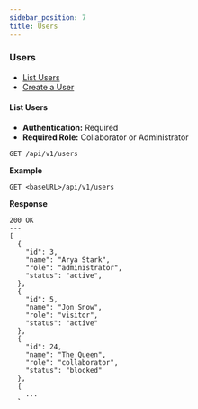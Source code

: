 ```yaml
---
sidebar_position: 7
title: Users
---
```


<h3 id="users">Users</h3>

- <a href="#list-users">List Users</a>
- <a href="#create-user">Create a User</a>

<h4 id="list-users">List Users</h4>

- **Authentication:** Required
- **Required Role:** Collaborator or Administrator

```
GET /api/v1/users
```

**Example**

```
GET <baseURL>/api/v1/users
```

**Response**

```
200 OK
---
[
  {
    "id": 3,
    "name": "Arya Stark",
    "role": "administrator",
    "status": "active",
  },
  {
    "id": 5,
    "name": "Jon Snow",
    "role": "visitor",
    "status": "active"
  },
  {
    "id": 24,
    "name": "The Queen",
    "role": "collaborator",
    "status": "blocked"
  },
  {
    ...
  }
]
```

<h4 id="create-user">Create a User</h4>

- **Authentication:** Required
- **Required Role:** Administrator

```
POST /api/v1/users
```

The Create User API will only create a new user if it cannot find an existing user with given email or reference ID. If the user already exists on Fider, the ID of the existing user is returned instead of creating a new user.

The ID returned by this API can be used to impersonate that user. Read more about <a href="#impersonation">impersonation</a>.

**Parameters**

| Name        | Type     | Description                                 |
| ----------- | -------- | ------------------------------------------- |
| `name`      | `string` | **Required.** The name of the user.         |
| `email`     | `string` | The email of the user.                      |
| `reference` | `string` | A unique ID for the user in another system. |

**Example**

```
POST <baseURL>/api/v1/users
---
{
  "name": "Jon Snow",
  "email": "jon.snow@got.com",
  "reference": "CRM-817453"
}
```

**Response**

```
200 OK
---
{
  "id": 6332
}
```
